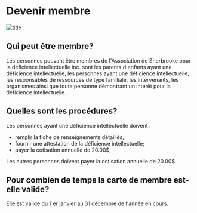 # Devenir membre

![title](https://www.glaubitz.fr/wp-content/uploads/2021/08/imp_044-e1633439054901-768x428.jpg)

## Qui peut être membre?

Les personnes pouvant être membres de l'Association de Sherbrooke pour la déficience intellectuelle inc. sont les parents d'enfants ayant une déficience intellectuelle, les personnes ayant une déficience intellectuelle, les responsables de ressources de type familiale, les intervenants, les organismes ainsi que toute personne démontrant un intérêt pour la déficience intellectuelle.

## Quelles sont les procédures?

Les personnes ayant une déficience intellectuelle doivent :

- remplir la fiche de renseignements détaillés;
- fournir une attestation de la déficience intellectuelle;
- payer la cotisation annuelle de 20.00$;

Les autres personnes doivent payer la cotisation annuelle de 20.00$.

## Pour combien de temps la carte de membre est-elle valide?

Elle est valide du 1 er janvier au 31 décembre de l'année en cours.
